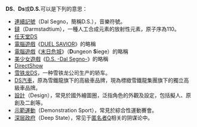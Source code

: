 '''DS'''、'''Ds'''或'''D.S.'''可以是下列的意思：

* [[連續記號|連續記號]]（Dal Segno，簡稱D.S.），音樂符號。
* [[鐽|鐽]]（Darmstadtium），一種人工合成元素的放射性元素，原子序為110。
* [[任天堂DS|任天堂DS]]
* [[電腦遊戲|電腦遊戲]]《[[DUEL_SAVIOR|DUEL SAVIOR]]》的略稱
* [[電腦遊戲|電腦遊戲]]《[[末日危城|末日危城]]》（'''D'''ungeon '''S'''iege）的略稱
* [[美少女遊戲|美少女遊戲]]《[[D.S._-Dal_Segno-|D.S. -Dal Segno-]]》的略稱
* [[DirectShow|DirectShow]]
* [[雪铁龙DS|雪铁龙DS]]，一种雪铁龙公司生产的轿车。
* [[DS汽車|DS汽車]]，原為雪鐵龍旗下的高級車品牌，現為標緻雪鐵龍集團旗下的獨立高級車品牌。
* [[設計|設計]]（Design），常見於國外繪圖圈，泛指角色的外觀及設定，包括擬人、原創及二創等。
* [[示範運動|示範運動]]（Demonstration Sport），常見於綜合性運動賽會。
* [[深层政府|深层政府]]（Deep State），常见于[[匿名者Q|匿名者Q]]相关的阴谋论中。

{{disambig|Cat=二字拉丁字母缩写消歧义}}